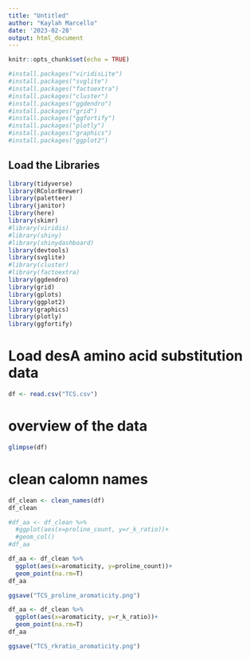 ```yaml
---
title: "Untitled"
author: "Kaylah Marcello"
date: '2023-02-28'
output: html_document
---
```


```r
knitr::opts_chunk$set(echo = TRUE)
```

```r
#install.packages("viridisLite")
#install.packages("svglite")
#install.packages("factoextra")
#install.packages("cluster")
#install.packages("ggdendro")
#install.packages("grid")
#install.packages("ggfortify")
#install.packages("plotly")
#install.packages("graphics")
#install.packages("ggplot2")
```

## Load the Libraries

```r
library(tidyverse)
library(RColorBrewer)
library(paletteer)
library(janitor)
library(here)
library(skimr)
#library(viridis)
#library(shiny)
#library(shinydashboard)
library(devtools)
library(svglite)
#library(cluster)
#library(factoextra)
library(ggdendro)
library(grid)
library(gplots)
library(ggplot2)
library(graphics)
library(plotly)
library(ggfortify)
```

# Load desA amino acid substitution data
```r
df <- read.csv("TCS.csv")
```

# overview of the data
```r
glimpse(df)
```

# clean calomn names
```r
df_clean <- clean_names(df)
df_clean
```

```r
#df_aa <- df_clean %>%
  #ggplot(aes(x=proline_count, y=r_k_ratio))+
  #geom_col()
#df_aa
```

```r
df_aa <- df_clean %>%
  ggplot(aes(x=aromaticity, y=proline_count))+
  geom_point(na.rm=T)
df_aa

ggsave("TCS_proline_aromaticity.png")
```

```r
df_aa <- df_clean %>%
  ggplot(aes(x=aromaticity, y=r_k_ratio))+
  geom_point(na.rm=T)
df_aa

ggsave("TCS_rkratio_aromaticity.png")
```


